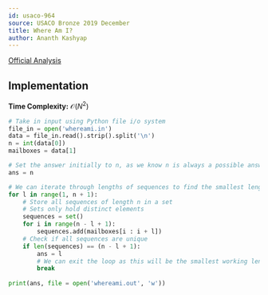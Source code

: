 ```yaml
---
id: usaco-964
source: USACO Bronze 2019 December
title: Where Am I?
author: Ananth Kashyap
---
```


[Official Analysis](http://www.usaco.org/current/data/sol_whereami_bronze_dec19.html)

## Implementation

**Time Complexity:** $\mathcal{O}(N^2)$

<LanguageSection>

<PySection>

```python
# Take in input using Python file i/o system
file_in = open('whereami.in')
data = file_in.read().strip().split('\n')
n = int(data[0])
mailboxes = data[1]

# Set the answer initially to n, as we know n is always a possible answer
ans = n

# We can iterate through lengths of sequences to find the smallest length
for l in range(1, n + 1):
	# Store all sequences of length n in a set
	# Sets only hold distinct elements
	sequences = set()
	for i in range(n - l + 1):
		sequences.add(mailboxes[i : i + l])
	# Check if all sequences are unique
	if len(sequences) == (n - l + 1):
		ans = l
		# We can exit the loop as this will be the smallest working length
		break
		
print(ans, file = open('whereami.out', 'w'))
```

</PySection>

</LanguageSection>
